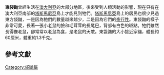{{Speciesbox 
| image = Dasyurus_viverrinus.jpg
| image_width = 220px
| image_caption = 東袋鼬
| name =東袋鼬<ref name = MSW3>{{MSW3 Groves|pages=25}}</ref>
| status = LR/nt
| status_system = iucn2.3
| trend = down
| status_ref = <ref>{{IUCN2006|assessors=Australasian Marsupial & Monotreme Specialist Group|year=1996|id=6296|title=Dasyurus viverrinus|downloaded=11 May 2006}}</ref>
| genus = Dasyurus
| species = viverrinus
| authority = ([[George_Shaw|Shaw]]，1800)
| range_map = Dasyurus viverrinus distribution map.PNG
| range_map_caption =東袋鼬的地理分佈
}}
'''東袋鼬'''曾經生活在[[澳大利亞|澳大利亞]]的大部分地區，後來受到人類活動的影響，現在只有在澳大利亞南部的[[塔斯馬尼亞|塔斯馬尼亞]]島上才能見到牠們。[[塔斯馬尼亞|塔斯馬尼亞]]島上的居民也很少見過東方袋鼬，一是因為牠們的數量越來越少，二是因為它們的[[夜行性|夜行性]]。東袋鼬的樣子非常可愛，長著—張小老鼠的臉和毛茸茸的長尾巴，背部有白色的斑點。牠們雖然長得像老鼠，卻常常以老鼠為食，是老鼠的天敵。東袋鼬的大小接近家貓，體長約60厘米，體重約1.3千克。

== 參考文獻 ==

{{reflist}}
{{Taxonbar|from=Q194516}}

[[Category:袋鼬屬|Category:袋鼬屬]]